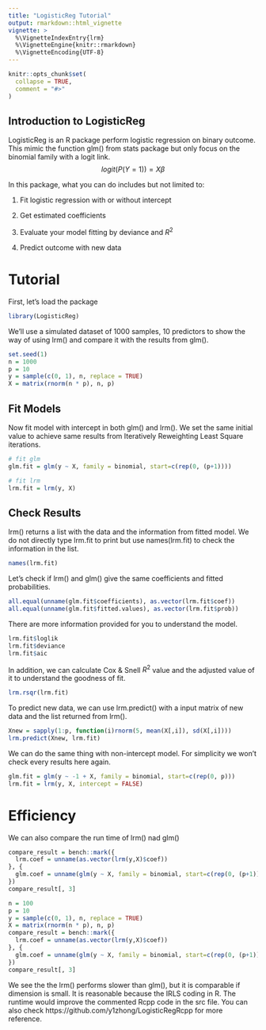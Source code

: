 ```yaml
---
title: "LogisticReg Tutorial"
output: rmarkdown::html_vignette
vignette: >
  %\VignetteIndexEntry{lrm}
  %\VignetteEngine{knitr::rmarkdown}
  %\VignetteEncoding{UTF-8}
---
```


```r
knitr::opts_chunk$set(
  collapse = TRUE,
  comment = "#>"
)
```


## Introduction to LogisticReg

LogisticReg is an R package perform logistic regression on binary outcome. This mimic the function glm() from stats package but only focus on the binomial family with a logit link. $$logit(P(Y=1)) = X\beta$$


In this package, what you can do includes but not limited to:  

1. Fit logistic regression with or without intercept  

2. Get estimated coefficients  

3. Evaluate your model fitting by deviance and $R^2$  

4. Predict outcome with new data

# Tutorial 

First, let's load the package
```r
library(LogisticReg)
```

We'll use a simulated dataset of 1000 samples, 10 predictors to show the way of using lrm() and compare it with the results from glm().
```r
set.seed(1)
n = 1000
p = 10
y = sample(c(0, 1), n, replace = TRUE)
X = matrix(rnorm(n * p), n, p)
```

## Fit Models

Now fit model with intercept in both glm() and lrm(). We set the same initial value to achieve same results from Iteratively Reweighting Least Square iterations.
```r
# fit glm
glm.fit = glm(y ~ X, family = binomial, start=c(rep(0, (p+1))))

# fit lrm
lrm.fit = lrm(y, X)
```


## Check Results
lrm() returns a list with the data and the information from fitted model. We do not directly type lrm.fit to print but use names(lrm.fit) to check the information in the list.
```r
names(lrm.fit)
```

Let's check if lrm() and glm() give the same coefficients and fitted probabilities.  

```r
all.equal(unname(glm.fit$coefficients), as.vector(lrm.fit$coef))
all.equal(unname(glm.fit$fitted.values), as.vector(lrm.fit$prob))
```
There are more information provided for you to understand the model.  
```r
lrm.fit$loglik
lrm.fit$deviance
lrm.fit$aic
```

In addition, we can calculate Cox & Snell	$R^2$ value and the adjusted value of it to understand the goodness of fit.
```r
lrm.rsqr(lrm.fit)
```

To predict new data, we can use lrm.predict() with a input matrix of new data and the list returned from lrm().  
```r
Xnew = sapply(1:p, function(i)rnorm(5, mean(X[,i]), sd(X[,i])))
lrm.predict(Xnew, lrm.fit)
```

We can do the same thing with non-intercept model.  For simplicity we won't check every results here again.
```r
glm.fit = glm(y ~ -1 + X, family = binomial, start=c(rep(0, p)))
lrm.fit = lrm(y, X, intercept = FALSE)
```


# Efficiency

We can also compare the run time of lrm() nad glm()
```r
compare_result = bench::mark({
  lrm.coef = unname(as.vector(lrm(y,X)$coef))
}, {
  glm.coef = unname(glm(y ~ X, family = binomial, start=c(rep(0, (p+1))))[["coefficients"]])
})
compare_result[, 3]
```

```r
n = 100
p = 10
y = sample(c(0, 1), n, replace = TRUE)
X = matrix(rnorm(n * p), n, p)
compare_result = bench::mark({
  lrm.coef = unname(as.vector(lrm(y,X)$coef))
}, {
  glm.coef = unname(glm(y ~ X, family = binomial, start=c(rep(0, (p+1))))[["coefficients"]])
})
compare_result[, 3]
```

We see the the lrm() performs slower than glm(), but it is comparable if dimension is small. It is reasonable because the IRLS coding in R. The runtime would improve the commented Rcpp code in the src file. You can also check https://github.com/y1zhong/LogisticRegRcpp for more reference.
